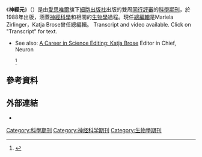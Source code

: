{{Infobox journal
| title = 神經元
| cover = 
| caption = 
| former_name = <!-- or |former_names= -->
| abbreviation = '''神經元'''
| discipline = [[神經科學|神經科學]]
| language = 英文
| editor = Mariela Zirlinger
| publisher = [[細胞出版社|細胞出版社]]
| country = 
| history = 1988–
| frequency = 雙周刊
| openaccess = 部分
| license = 
| impact = 14.403
| impact-year = 2018
| ISSNlabel = 
| ISSN = 0896-6273
| eISSN = 1097-4199
| CODEN = NERNET
| JSTOR = 
| LCCN = 88648622
| OCLC = 17223779
| website = http://www.cell.com/neuron/home
| link1 = http://www.sciencedirect.com/science/journal/08966273
| link1-name = Online access
| link2 = http://www.journals.elsevier.com/neuron/
| link2-name = Information page
}}

《'''神經元'''》（{{lang-en|''Neuron''}}）是由[[愛思唯爾|愛思唯爾]]旗下[[細胞出版社|細胞出版社]]出版的雙周[[同行評審|同行評審]]的[[科學期刊|科學期刊]]，於1988年出版，涵蓋[[神經科學|神經科學]]和相關的[[生物學|生物學]]過程。現任[[總編輯|總編輯]]是Mariela Zirlinger，Katja Brose曾任總編輯。<ref name=KaBr>{{cite news
 | title =A Career in Science Editing: Katja Brose (Editor in Chief, Neuron)
 | newspaper =Neuronline
 | location =[[Washington,_DC|Washington, DC]]
 | publisher ={{link-en|神經科學學會|Society for Neuroscience|Society for Neuroscience}}
 | date =2015
 | url =http://resp.sfn.org/Careers-and-Training/NeuroJobs-Career-Center/Careers-in-Neuroscience/Science-Publishing
 | access-date =2 June 2016
 }}{{Dead link|date=April 2020 |bot=InternetArchiveBot |fix-attempted=yes }} Transcript and video available. Click on "Transcript" for text.  
* See also: [http://www.sfn.org/Careers-and-Training/NeuroJobs-Career-Center/Careers-in-Neuroscience/~/media/SfN/Documents/Professional%20Development/Transcripts/Katja%20Brose%20Script.ashx A Career in Science Editing: Katja Brose] {{Wayback|url=http://www.sfn.org/Careers-and-Training/NeuroJobs-Career-Center/Careers-in-Neuroscience/~/media/SfN/Documents/Professional%20Development/Transcripts/Katja%20Brose%20Script.ashx |date=20160630025912 }} Editor in Chief, Neuron</ref><ref name=Nasme>{{cite web
 | url =http://www.nationalacademies.org/hmd/Activities/Research/NeuroForum/Member%20Profiles/Katja%20Brose.aspx
 | title =Katja Brose
 | last =Member Profiles
 | date =2015
 | website =The National Academies of Sciences, Engineering, and Medicine
 | publisher =[[National_Academy_of_Sciences|National Academy of Sciences]]
 | access-date =2 June 2016
 | quote =
 | archive-date =2019-01-08
 | archive-url =https://web.archive.org/web/20190108200951/http://nationalacademies.org/hmd/Activities/Research/NeuroForum/Member%20Profiles/Katja%20Brose.aspx
 | dead-url =no
 }}</ref>

==參考資料==
{{Reflist}}

== 外部連結 ==
* {{Official website|http://www.cell.com/neuron/home}}

{{pub-stub}}

[[Category:科學期刊|Category:科學期刊]]
[[Category:神经科学期刊|Category:神经科学期刊]]
[[Category:生物學期刊|Category:生物學期刊]]
